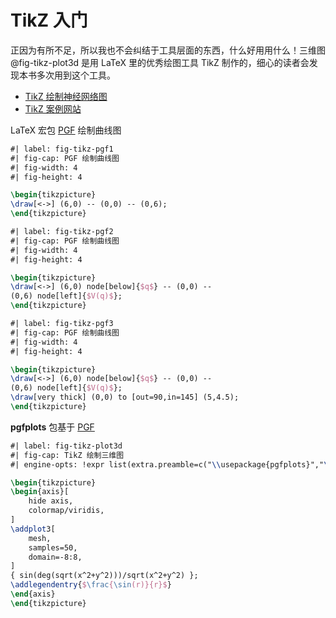 # TikZ 入门 {#sec-basic-tikz}

正因为有所不足，所以我也不会纠结于工具层面的东西，什么好用用什么！三维图 @fig-tikz-plot3d 是用 LaTeX 里的优秀绘图工具 TikZ 制作的，细心的读者会发现本书多次用到这个工具。

-   [TikZ 绘制神经网络图](https://github.com/mvoelk/nn_graphics)
-   [TikZ 案例网站](https://texample.net/tikz/examples/)

LaTeX 宏包 [PGF](https://ctan.org/pkg/pgf) 绘制曲线图

```tikz
#| label: fig-tikz-pgf1
#| fig-cap: PGF 绘制曲线图
#| fig-width: 4
#| fig-height: 4

\begin{tikzpicture}
\draw[<->] (6,0) -- (0,0) -- (0,6);
\end{tikzpicture}
```

```tikz
#| label: fig-tikz-pgf2
#| fig-cap: PGF 绘制曲线图
#| fig-width: 4
#| fig-height: 4

\begin{tikzpicture}
\draw[<->] (6,0) node[below]{$q$} -- (0,0) --
(0,6) node[left]{$V(q)$};
\end{tikzpicture}
```

```tikz
#| label: fig-tikz-pgf3
#| fig-cap: PGF 绘制曲线图
#| fig-width: 4
#| fig-height: 4

\begin{tikzpicture}
\draw[<->] (6,0) node[below]{$q$} -- (0,0) --
(0,6) node[left]{$V(q)$};
\draw[very thick] (0,0) to [out=90,in=145] (5,4.5);
\end{tikzpicture}
```

**pgfplots** 包基于 [PGF](https://ctan.org/pkg/pgf)

```tikz
#| label: fig-tikz-plot3d
#| fig-cap: TikZ 绘制三维图
#| engine-opts: !expr list(extra.preamble=c("\\usepackage{pgfplots}","\\pgfplotsset{width=7cm,compat=1.18}"))

\begin{tikzpicture}
\begin{axis}[
    hide axis,
    colormap/viridis,
]
\addplot3[
    mesh,
    samples=50,
    domain=-8:8,
]
{ sin(deg(sqrt(x^2+y^2)))/sqrt(x^2+y^2) };
\addlegendentry{$\frac{\sin(r)}{r}$}
\end{axis}
\end{tikzpicture}
```
